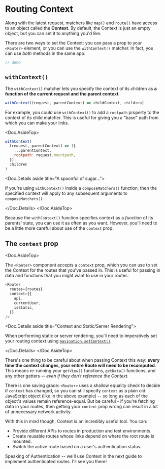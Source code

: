 
# Routing Context

Along with the latest request, matchers like `map()` and `route()` have access to an object called the **Context**. By default, the Context is just an empty object, but you can set it to anything you'd like.

There are two ways to set the Context: you can pass a prop to your `<Router>` element, or you can use the `withContext()` matcher. In fact, you can use *both* methods in the same app:

```js
// demo
```

## `withContext()`

The `withContext()` matcher lets you specify the context of its children as **a function of the current request and the parent context**.

```js
withContext((request, parentContext) => childContext, children)
```

For example, you could use `withContext()` to add a `rootpath` property to the context of its child matcher. This is useful for giving you a "base" path from which you can make your links.

<Doc.AsideTop>

```js
withContext(
  (request, parentContext) => ({
    ...parentContext,
    rootpath: request.mountpath,
  }),
  children
)
```

<Doc.Details aside title="A spoonful of sugar...">

If you're using `withContext()` inside a `composeMatchers()` function, then the specified context will apply to any subsequent arguments to `composeMatchers()`.

</Doc.Details>
</Doc.AsideTop>

Because the `withContext()` function specifies context as a *function* of its parents' state, you can use it as often as you want. However, you'll need to be a little more careful about use of the `context` prop.


## The `context` prop

<Doc.AsideTop>

The `<Router>` component accepts a `context` prop, which you can use to set the Context for the routes that you've passed in. This is useful for passing in data and functions that you might want to use in your routes.

```js
<Router
  routes={routes}
  context={{
    api,
    currentUser,
    isStatic,
  }}
/>
```

<Doc.Details aside title="Context and Static/Server Rendering">

When performing static or server rendering, you'll need to imperatively set your routing context using [`navigation.setContext()`](/404).

</Doc.Details>
</Doc.AsideTop>

There's one thing to be careful about when passing Context this way: **every time the context changes, your entire Route will need to be recomputed**. This means re-running your `getView()` functions, `getData()` functions, and any other getters -- *even if they don't reference the Context*.

There is one saving grace: `<Router>` uses a shallow equality check to decide if `context` has changed, so you can still specify `context` as a plain old JavaScript object (like in the above example) -- so long as each of the object's values remain reference-equal. But be careful - if you're fetching data in your routes, then getting your `context` prop wrong can result in a lot of unnecessary network activity.

With this in mind though, Context is an incredibly useful tool. You can:

- Provide different APIs to routes in production and test environments.
- Create reusable routes whose links depend on where the root route is mounted.
- Switch the active route based on a user's authentication status.

Speaking of Authentication -- we'll use Context in the next guide to implement authenticated routes. I'll see you there!


